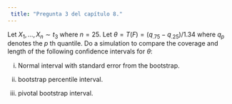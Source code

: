 ```yaml
---
 title: "Pregunta 3 del capítulo 8."
---
```


Let $X_1,\dots, X_n \sim t_3$ where $n = 25$. Let $\theta = T(F) = (q_{.75} − q_{.25})/1.34$ where $q_p$ denotes the $p$ th quantile. Do a simulation to compare the coverage and length of the following conﬁdence intervals for $\theta$:

(i) Normal interval with standard error from the bootstrap.

(ii) bootstrap percentile interval.


(iii) pivotal bootstrap interval.

